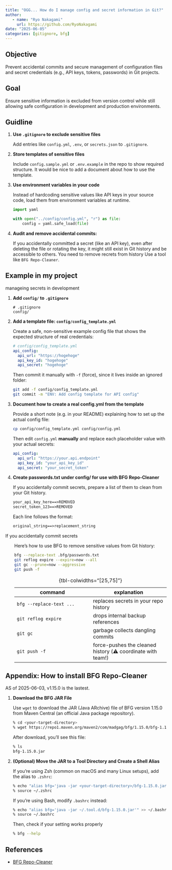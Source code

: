 ```yaml
---
title: "OGG... How do I manage config and secret information in Git?"
author: 
   - name: "Ryo Nakagami"
     url: https://github.com/RyoNakagami
date: "2025-06-05"
categories: [gitignore, bfg]
---
```


## Objective

Prevent accidental commits and secure management of configuration files and secret credentials (e.g., API keys, tokens, passwords) in Git projects.

## Goal

Ensure sensitive information is excluded from version control while still allowing safe configuration in development and production environments.


## Guidline

1. **Use `.gitignore` to exclude sensitive files**

    Add entries like `config.yml`, `.env`, or `secrets.json` to `.gitignore`.

2. **Store templates of sensitive files**

    Include `config.sample.yml` or `.env.example` in the repo to show required structure. It would be nice to add a document about how to use the template.

3. **Use environment variables in your code**

    Instead of hardcoding sensitive values like API keys in your source code, load them from environment variables at runtime.

    ```python
    import yaml

    with open("../config/config.yml", "r") as file:
        config = yaml.safe_load(file)
    ```


3. **Audit and remove accidental commits:**

    If you accidentally committed a secret (like an API key), even after deleting the file or rotating the key, it might still exist in Git history and be accessible to others. You need to remove recrets from history Use a tool like `BFG Repo-Cleaner`.


## Example in my project

[manageing secrets in development]{.mini-section}

1. **Add `config/` to `.gitignore`**

    ```
    # .gitignore
    config/
    ```



2. **Add a template file: `config/config_template.yml`**

    Create a safe, non-sensitive example config file that shows the expected structure of real credentials:

    ```yaml
    # config/config_template.yml
    api_config:
      api_url: "https://hogehoge"
      api_key_id: "hogehoge"
      api_secret: "hogehoge"
    ```

    Then commit it manually with `-f` (force), since it lives inside an ignored folder:

    ```bash
    git add -f config/config_template.yml
    git commit -m "ENV: Add config template for API config"
    ```

3. **Document how to create a real config.yml from the template**

    Provide a short note (e.g. in your README) explaining how to set up the actual config file:

    ```bash
    cp config/config_template.yml config/config.yml
    ```

    Then edit `config.yml` **manually** and replace each placeholder value with your actual secrets:

    ```yaml
    api_config:
      api_url: "https://your.api.endpoint"
      api_key_id: "your_api_key_id"
      api_secret: "your_secret_token"
    ```

4. **Create passwords.txt under config/ for use with BFG Repo-Cleaner**

    If you accidentally commit secrets, prepare a list of them to clean from your Git history.

    ```txt
    your_api_key_here==>REMOVED
    secret_token_123==>REMOVED
    ```

    Each line follows the format:

    ```txt
    original_string==>replacement_string
    ```


[If you accidentally commit secrets]{.mini-section}

:::{style="padding-left:2em;"}
Here’s how to use BFG to remove sensitive values from Git history:

```bash
bfg --replace-text .bfg/passwords.txt
git reflog expire --expire=now --all
git gc --prune=now --aggressive
git push -f
```

:::{.no-border-top-table }

|command|explanation|
|----|----|
|`bfg --replace-text ...` | replaces secrets in your repo history|
|`git reflog expire` | drops internal backup references|
|`git gc` | garbage collects dangling commits|
|`git push -f` | force-pushes the cleaned history (⚠️ coordinate with team!)|

: {tbl-colwidths="[25,75]"}

:::

:::


## Appendix: How to install BFG Repo-Cleaner

AS of 2025-06-03, v1.15.0 is the lastest.

1. **Download the BFG JAR File**

    Use `wget` to download the JAR (Java ARchive) file of BFG version 1.15.0 from Maven Central (an official Java package repository).

    ```bash
    % cd <your-target-directory>
    % wget https://repo1.maven.org/maven2/com/madgag/bfg/1.15.0/bfg-1.15.0.jar
    ```

    After download, you’ll see this file:

    ```bash
    % ls
    bfg-1.15.0.jar
    ```
2. **(Optional) Move the JAR to a Tool Directory and Create a Shell Alias**

    If you're using Zsh (common on macOS and many Linux setups), add the alias to `.zshrc`:

    ```bash
    % echo "alias bfg='java -jar <your-target-directory>/bfg-1.15.0.jar'" >> ~/.zshrc
    % source ~/.zshrc
    ```

    If you’re using Bash, modify `.bashrc` instead:

    ```bash
    % echo "alias bfg='java -jar ~/.tool.d/bfg-1.15.0.jar'" >> ~/.bashrc
    % source ~/.bashrc
    ```

    Then, check if your setting works properly

    ```bash
    % bfg --help
    ```



References
----------
- [BFG Repo-Cleaner](https://rtyley.github.io/bfg-repo-cleaner/)

